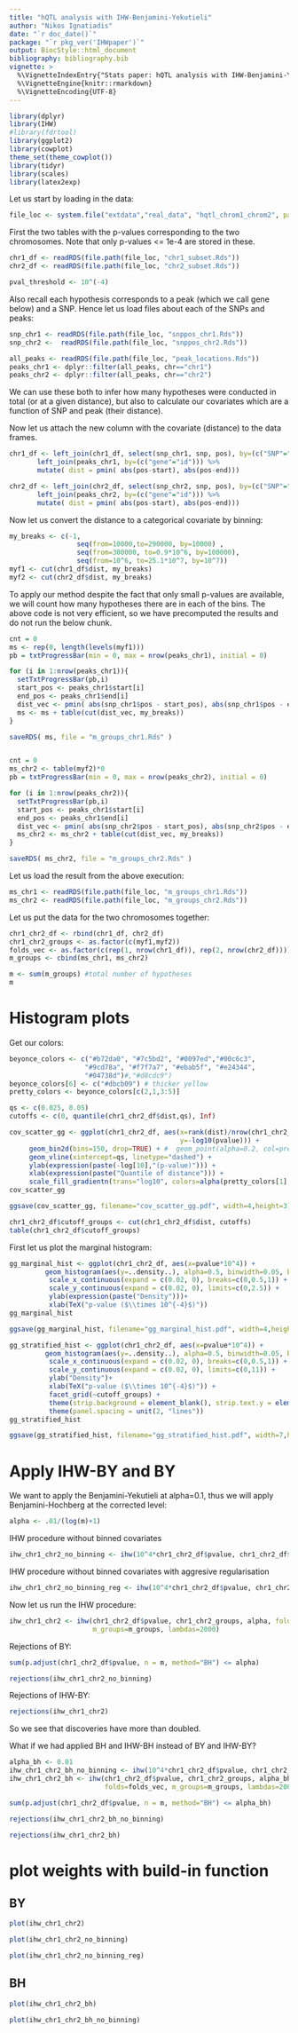 ```yaml
---
title: "hQTL analysis with IHW-Benjamini-Yekutieli"
author: "Nikos Ignatiadis"
date: "`r doc_date()`"
package: "`r pkg_ver('IHWpaper')`"
output: BiocStyle::html_document
bibliography: bibliography.bib
vignette: >
  %\VignetteIndexEntry{"Stats paper: hQTL analysis with IHW-Benjamini-Yekutieli"}
  %\VignetteEngine{knitr::rmarkdown}
  %\VignetteEncoding{UTF-8}
---
```



```r
library(dplyr)
library(IHW)
#library(fdrtool)
library(ggplot2)
library(cowplot)
theme_set(theme_cowplot())
library(tidyr)
library(scales)
library(latex2exp)
```

Let us start by loading in the data:

```r
file_loc <- system.file("extdata","real_data", "hqtl_chrom1_chrom2", package = "IHWpaper")
```

First the two tables with the p-values corresponding to the two chromosomes. Note that only p-values <= 1e-4 are stored in these.
```r
chr1_df <- readRDS(file.path(file_loc, "chr1_subset.Rds"))
chr2_df <- readRDS(file.path(file_loc, "chr2_subset.Rds"))
```

```r
pval_threshold <- 10^(-4)
```

Also recall each hypothesis corresponds to a peak (which we call gene below) and a SNP. Hence let us load files about each of the SNPs and peaks:

```r
snp_chr1 <- readRDS(file.path(file_loc, "snppos_chr1.Rds"))
snp_chr2 <-  readRDS(file.path(file_loc, "snppos_chr2.Rds"))

all_peaks <- readRDS(file.path(file_loc, "peak_locations.Rds"))
peaks_chr1 <- dplyr::filter(all_peaks, chr=="chr1")
peaks_chr2 <- dplyr::filter(all_peaks, chr=="chr2")
```



We can use these both to infer how many hypotheses were conducted in total (or at a given distance), but also to calculate our covariates which are a function of SNP and peak (their distance).


Now let us attach the new column with the covariate (distance) to the data frames.

```r
chr1_df <- left_join(chr1_df, select(snp_chr1, snp, pos), by=(c("SNP"="snp"))) %>%
       left_join(peaks_chr1, by=(c("gene"="id"))) %>%
       mutate( dist = pmin( abs(pos-start), abs(pos-end)))

chr2_df <- left_join(chr2_df, select(snp_chr2, snp, pos), by=(c("SNP"="snp"))) %>%
       left_join(peaks_chr2, by=(c("gene"="id"))) %>%
       mutate( dist = pmin( abs(pos-start), abs(pos-end)))
```

Now let us convert the distance to a categorical covariate by binning:

```r
my_breaks <- c(-1, 
                 seq(from=10000,to=290000, by=10000) , 
                 seq(from=300000, to=0.9*10^6, by=100000),
                 seq(from=10^6, to=25.1*10^7, by=10^7))
myf1 <- cut(chr1_df$dist, my_breaks)
myf2 <- cut(chr2_df$dist, my_breaks)
```

To apply our method despite the fact that only small p-values are available, we will count how many hypotheses there are in each of the bins. The above code is not very efficient, so we have precomputed the results and do not run the below chunk.

```r
cnt = 0
ms <- rep(0, length(levels(myf1)))
pb = txtProgressBar(min = 0, max = nrow(peaks_chr1), initial = 0) 

for (i in 1:nrow(peaks_chr1)){
  setTxtProgressBar(pb,i)
  start_pos <- peaks_chr1$start[i]
  end_pos <- peaks_chr1$end[i]
  dist_vec <- pmin( abs(snp_chr1$pos - start_pos), abs(snp_chr1$pos - end_pos) )
  ms <- ms + table(cut(dist_vec, my_breaks))
}

saveRDS( ms, file = "m_groups_chr1.Rds" )


cnt = 0
ms_chr2 <- table(myf2)*0
pb = txtProgressBar(min = 0, max = nrow(peaks_chr2), initial = 0) 

for (i in 1:nrow(peaks_chr2)){
  setTxtProgressBar(pb,i)
  start_pos <- peaks_chr1$start[i]
  end_pos <- peaks_chr1$end[i]
  dist_vec <- pmin( abs(snp_chr2$pos - start_pos), abs(snp_chr2$pos - end_pos) )
  ms_chr2 <- ms_chr2 + table(cut(dist_vec, my_breaks))
}

saveRDS( ms_chr2, file = "m_groups_chr2.Rds" )
```

Let us load the result from the above execution:

```r
ms_chr1 <- readRDS(file.path(file_loc, "m_groups_chr1.Rds"))
ms_chr2 <- readRDS(file.path(file_loc, "m_groups_chr2.Rds"))
```


Let us put the data for the two chromosomes together:

```r
chr1_chr2_df <- rbind(chr1_df, chr2_df)
chr1_chr2_groups <- as.factor(c(myf1,myf2))
folds_vec <- as.factor(c(rep(1, nrow(chr1_df)), rep(2, nrow(chr2_df))))
m_groups <- cbind(ms_chr1, ms_chr2)
```
```r
m <- sum(m_groups) #total number of hypotheses
m
```

# Histogram plots

Get our colors:
```r
beyonce_colors <- c("#b72da0", "#7c5bd2", "#0097ed","#00c6c3",
                   "#9cd78a", "#f7f7a7", "#ebab5f", "#e24344",
                   "#04738d")#,"#d8cdc9")
beyonce_colors[6] <- c("#dbcb09") # thicker yellow
pretty_colors <- beyonce_colors[c(2,1,3:5)]
```

  
```r
qs <- c(0.025, 0.05)
cutoffs <- c(0, quantile(chr1_chr2_df$dist,qs), Inf)
```
  
```r
cov_scatter_gg <- ggplot(chr1_chr2_df, aes(x=rank(dist)/nrow(chr1_chr2_df),
                                           y=-log10(pvalue))) +
     geom_bin2d(bins=150, drop=TRUE) + #  geom_point(alpha=0.2, col=pretty_colors[1]) +
     geom_vline(xintercept=qs, linetype="dashed") + 
     ylab(expression(paste(-log[10],"(p-value)"))) +
     xlab(expression(paste("Quantile of distance"))) + 
     scale_fill_gradientn(trans="log10", colors=alpha(pretty_colors[1], c(0.2,1)))
cov_scatter_gg
```



```r
ggsave(cov_scatter_gg, filename="cov_scatter_gg.pdf", width=4,height=3)
```


```r
chr1_chr2_df$cutoff_groups <- cut(chr1_chr2_df$dist, cutoffs)
table(chr1_chr2_df$cutoff_groups)
```





First let us plot the marginal histogram:

```r
gg_marginal_hist <- ggplot(chr1_chr2_df, aes(x=pvalue*10^4)) + 
         geom_histogram(aes(y=..density..), alpha=0.5, binwidth=0.05, boundary = 0, colour="black",fill=pretty_colors[1]) +
          scale_x_continuous(expand = c(0.02, 0), breaks=c(0,0.5,1)) + 
          scale_y_continuous(expand = c(0.02, 0), limits=c(0,2.5)) + 
          ylab(expression(paste("Density")))+
          xlab(TeX("p-value ($\\times 10^{-4}$)")) 
gg_marginal_hist
```
```r
ggsave(gg_marginal_hist, filename="gg_marginal_hist.pdf", width=4,height=3)
```


```r
gg_stratified_hist <- ggplot(chr1_chr2_df, aes(x=pvalue*10^4)) + 
         geom_histogram(aes(y=..density..), alpha=0.5, binwidth=0.05, boundary = 0, colour="black",fill=pretty_colors[1]) +
          scale_x_continuous(expand = c(0.02, 0), breaks=c(0,0.5,1)) + 
          scale_y_continuous(expand = c(0.02, 0), limits=c(0,11)) + 
          ylab("Density")+
          xlab(TeX("p-value ($\\times 10^{-4}$)")) +
          facet_grid(~cutoff_groups) + 
          theme(strip.background = element_blank(), strip.text.y = element_blank()) + 
          theme(panel.spacing = unit(2, "lines"))
gg_stratified_hist      
```

```r
ggsave(gg_stratified_hist, filename="gg_stratified_hist.pdf", width=7,height=3)
```


# Apply IHW-BY and BY

We want to apply the Benjamini-Yekutieli at alpha=0.1, thus we will apply Benjamini-Hochberg at the corrected level:

```r
alpha <- .01/(log(m)+1)
```

IHW procedure without binned covariates
```r
ihw_chr1_chr2_no_binning <- ihw(10^4*chr1_chr2_df$pvalue, chr1_chr2_df$dist, alpha, folds=folds_vec, lambdas=2000)
```

IHW procedure without binned covariates with aggresive regularisation
```r
ihw_chr1_chr2_no_binning_reg <- ihw(10^4*chr1_chr2_df$pvalue, chr1_chr2_df$dist, alpha, folds=folds_vec)
```

Now let us run the IHW procedure:
```r
ihw_chr1_chr2 <- ihw(chr1_chr2_df$pvalue, chr1_chr2_groups, alpha, folds=folds_vec,
                     m_groups=m_groups, lambdas=2000)
```

Rejections of BY:

```r
sum(p.adjust(chr1_chr2_df$pvalue, n = m, method="BH") <= alpha)
```

```r
rejections(ihw_chr1_chr2_no_binning)
```

Rejections of IHW-BY:

```r
rejections(ihw_chr1_chr2)
```

So we see that discoveries have more than doubled.


What if we had applied BH and IHW-BH instead of BY and IHW-BY?

```r
alpha_bh <- 0.01
ihw_chr1_chr2_bh_no_binning <- ihw(10^4*chr1_chr2_df$pvalue, chr1_chr2_df$dist, alpha_bh, folds=folds_vec, lambdas=2000)
ihw_chr1_chr2_bh <- ihw(chr1_chr2_df$pvalue, chr1_chr2_groups, alpha_bh,
                        folds=folds_vec, m_groups=m_groups, lambdas=2000)
```

```r
sum(p.adjust(chr1_chr2_df$pvalue, n = m, method="BH") <= alpha_bh)
```

```r
rejections(ihw_chr1_chr2_bh_no_binning)
```

```r
rejections(ihw_chr1_chr2_bh)
```
# plot weights with build-in function

## BY
```r
plot(ihw_chr1_chr2)
```

```r
plot(ihw_chr1_chr2_no_binning)
```
```r
plot(ihw_chr1_chr2_no_binning_reg)
```

## BH
```r
plot(ihw_chr1_chr2_bh)
```

```r
plot(ihw_chr1_chr2_bh_no_binning)
```

